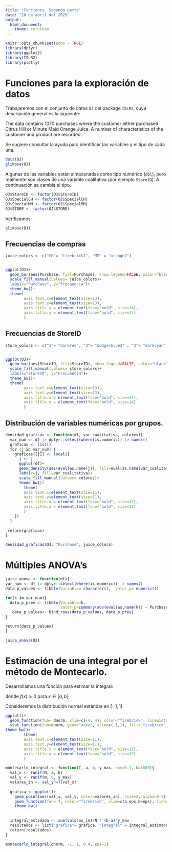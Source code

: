 ```yaml
---
title: "Funciones. Segunda parte"
date: "10 de abril del 2025"
output: 
  html_document:
    theme: cerulean
---
```


```r
knitr::opts_chunk$set(echo = TRUE)
library(dplyr)
library(ggplot2)
library(ISLR2)
library(plotly)
```

# Funciones para la exploración de datos

Trabajaremos con el conjunto de datos `OJ` del package `ISLR2`, cuya descripción general es la siguiente:

The data contains 1070 purchases where the customer either purchased Citrus Hill or Minute Maid Orange Juice. A number of characteristics of the customer and product are recorded.

Se sugiere consultar la ayuda para identificar las variables y el tipo de cada una.

```r
data(OJ)
glimpse(OJ)
```

Algunas de las variables están almacenadas como tipo numérico (`dbl`), pero realmente son clases de una variable cualitativa (por ejemplo `StoreID`). A continuación se cambia el tipo.


```r
OJ$StoreID <- factor(OJ$StoreID)
OJ$SpecialCH <- factor(OJ$SpecialCH)
OJ$SpecialMM <- factor(OJ$SpecialMM)
OJ$STORE <- factor(OJ$STORE)
```


Verificamos:

```r
glimpse(OJ)
```


## Frecuencias de compras


```r
juice_colors <- c("CH"= "firebrick1", "MM" = "orange2")


ggplot(OJ)+
  geom_bar(aes(Purchase, fill=Purchase), show.legend=FALSE, color="black")+
  scale_fill_manual(values= juice_colors)+
  labs(x="Purchase", y="Frecuencia")+
  theme_bw()+
  theme(
        axis.text.x=element_text(size=13),
        axis.text.y=element_text(size=13),
        axis.title.x = element_text(face="bold", size=14),
        axis.title.y = element_text(face="bold", size=14)
        )
```

## Frecuencias de StoreID


```r
store_colors <- c("1"= "darkred", "2"= "dodgerblue3" , "3"= "darkcyan" , "4"= "forestgreen", "7"="goldenrod4")


ggplot(OJ)+
  geom_bar(aes(StoreID, fill=StoreID), show.legend=FALSE, color="black")+
  scale_fill_manual(values= store_colors)+
  labs(x="StoreID", y="Frecuencia")+
  theme_bw()+
  theme(
        axis.text.x=element_text(size=13),
        axis.text.y=element_text(size=13),
        axis.title.x = element_text(face="bold", size=14),
        axis.title.y = element_text(face="bold", size=14)
        )
```



## Distribución de variables numéricas por grupos.


```r

densidad_graficas <- function(df, var_cualitativa, colores){
  var_num <- df |> dplyr::select(where(is.numeric)) |> names()
  graficas <- list()
  for (j in var_num) {
    graficas[[j]] <- local({
      j <- j
      ggplot(df)+
      geom_density(aes(eval(as.name(j)), fill=eval(as.name(var_cualitativa))), color="black", alpha=0.5)+
      labs(x=j, fill=var_cualitativa)+
      scale_fill_manual(values= colores)+
      theme_bw()+
        theme(
        axis.text.x=element_text(size=11),
        axis.text.y=element_text(size=11),
        axis.title.x = element_text(face="bold", size=12),
        axis.title.y = element_text(face="bold", size=12)
        )
    })
  }
  
 return(graficas) 
}

```





```r
densidad_graficas(OJ, "Purchase", juice_colors)
```



# Múltiples ANOVA's


```r
juice_anova <- function(df){
var_num <- df |> dplyr::select(where(is.numeric)) |> names()
data_p_values <- tibble(Variable= character(),  Valor_p= numeric())

for(k in var_num){
  data_p_prev <- tibble(Variable=k, 
                        Valor_p=summary(aov(eval(as.name(k)) ~ Purchase, data=OJ, na.action=na.omit))[[1]][["Pr(>F)"]][1])
   data_p_values<- bind_rows(data_p_values, data_p_prev)
}

return(data_p_values)
}

```



```r
juice_anova(OJ)
```

# Estimación de una integral por el método de Montecarlo.

Desarrollamos una función para estimar la integral:

\begin{equation}
\int_a^b f(x)\,dx
\end{equation}

donde $f(x)\geq 0$ para $x\in[a,b]$


Consideremos la distribución normal estándar en $[-1,1]$

```r
ggplot()+
  geom_function(fun= dnorm, xlim=c(-4, 4), color="firebrick", linewidth=1.2)+
  stat_function(fun=dnorm, geom="area", xlim=c(-1,1), fill="firebrick", alpha=0.5)+
theme_bw()+
        theme(
        axis.text.x=element_text(size=11),
        axis.text.y=element_text(size=11),
        axis.title.x = element_text(face="bold", size=12),
        axis.title.y = element_text(face="bold", size=12)
        )
```







```r
montecarlo_integral <- function(f, a, b, y_max, eps=0.1, N=5000){
  val_x <- runif(N, a, b)
  val_y <- runif(N, 0, y_max)
  valores_in <- val_y<=f(val_x)
  
  grafica <- ggplot()+
    geom_point(aes(val_x, val_y, color=valores_in), size=2, alpha=0.5)+
    geom_function(fun= f, color="firebrick", xlim=c(a-eps,b+eps), linewidth=1.5)+
    theme_bw()
  
  
  integral_estimada <- sum(valores_in)/N * (b-a)*y_max
  resultados <- list("grafica"= grafica, "integral" = integral_estimada)
  return(resultados)
}

```


```r
montecarlo_integral(dnorm, -1, 1, 0.4, eps=1)
```






